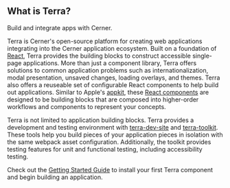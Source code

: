 
## What is Terra?

<div className="tui-illustration-grid">
<div className="tui-illustration-grid-col">

Build and integrate apps with Cerner.

Terra is Cerner's open-source platform for creating web applications integrating into the Cerner application ecosystem. Built on a foundation of [React](https://reactjs.org/), Terra provides the building blocks to construct accessible single-page applications. More than just a component library, Terra offers solutions to common application problems such as internationalization, modal presentation, unsaved changes, loading overlays, and themes. Terra also offers a reuseable set of configurable React components to help build out applications. Similar to Apple's [appkit](https://developer.apple.com/documentation/appkit), these [React components](https://engineering.cerner.com/terra-ui/components) are designed to be building blocks that are composed into higher-order workflows and components to represent your concepts.

Terra is not limited to application building blocks. Terra provides a development and testing environment with [terra-dev-site](https://github.com/cerner/terra-dev-site) and [terra-toolkit](https://github.com/cerner/terra-toolkit). These tools help you build pieces of your application pieces in isolation with the same webpack asset configuration. Additionally, the toolkit provides testing features for unit and functional testing, including accessibility testing.

Check out the [Getting Started Guide](https://engineering.cerner.com/terra-ui/getting-started/terra-ui/installing-components) to install your first Terra component and begin building an application.

</div>
<div className="tui-illustration-grid-col tui-illustration-grid-col-illustration">
<MedicineIcon />
</div>
</div>
